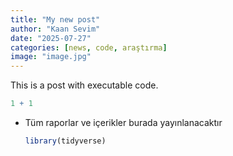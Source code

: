 ---
title: "My new post"
author: "Kaan Sevim"
date: "2025-07-27"
categories: [news, code, araştırma]
image: "image.jpg"
---

This is a post with executable code.

```{r}
1 + 1
```

-   Tüm raporlar ve içerikler burada yayınlanacaktır

    ```{r}
    library(tidyverse)
    ```
